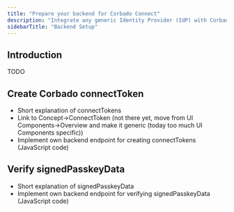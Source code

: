 ```yaml
---
title: "Prepare your backend for Corbado Connect"
description: "Integrate any generic Identity Provider (IdP) with Corbado Connect. Bring passkey authentication to your users without major system overhauls."
sidebarTitle: "Backend Setup"
---
```


## Introduction

TODO

## Create Corbado connectToken

- Short explanation of connectTokens
- Link to Concept->ConnectToken (not there yet, move from UI Components->Overview and make it generic (today too much UI Components specific))
- Implement own backend endpoint for creating connectTokens (JavaScript code)

## Verify signedPasskeyData

- Short explanation of signedPasskeyData
- Implement own backend endpoint for verifying signedPasskeyData (JavaScript code)